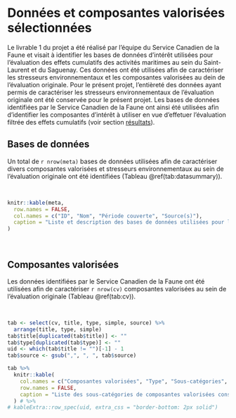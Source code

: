 # Données et composantes valorisées sélectionnées 

Le livrable 1 du projet a été réalisé par l'équipe du Service Canadien de la Faune et visait à identifier les bases de données d'intérêt utilisées pour l'évaluation des effets cumulatifs des activités maritimes au sein du Saint-Laurent et du Saguenay. Ces données ont été utilisées afin de caractériser les stresseurs environnementaux et les composantes valorisées au dein de l'évaluation originale. Pour le présent projet, l'entièreté des données ayant permis de caractériser les stresseurs environnementaux de l'évaluation originale ont été conservée pour le présent projet. Les bases de données identifiées par le Service Canadien de la Faune ont ainsi été utilisées afin d'identifier les composantes d'intérêt à utiliser en vue d'effetuer l'évaluation filtrée des effets cumulatifs (voir section [résultats](#resultats)). 

## Bases de données

Un total de `r nrow(meta)` bases de données utilisées afin de caractériser divers composantes valorisées et stresseurs environnementaux au sein de l'évaluation originale ont été identifiées (Tableau \@ref(tab:datasummary)). 

<br>

```r
knitr::kable(meta,
  row.names = FALSE,
  col.names = c("ID", "Nom", "Période couverte", "Source(s)"),
  caption = "Liste et description des bases de données utilisées pour l'évaluation des effets cumulatifs des activités maritimes au sein du Saint-Laurent et du Saguenay et identifiées pertinentes pour le Service Canadien de la Faune. Les bases de données qui ont été considérées pour l'évaluation originale sont identifiées par un identifiant unique utilisé au sein du [rapport](https://effetscumulatifsnavigation.github.io/Rapport/) et du [compendium de recherche](https://github.com/EffetsCumulatifsNavigation/ceanav)."
)
```

<br>

## Composantes valorisées

Les données identifiées par le Service Canadien de la Faune ont été utilisées afin de caractériser `r nrow(cv)` composantes valorisées au sein de l'évaluation originale (Tableau \@ref(tab:cv)).

<br> 

```r
tab <- select(cv, title, type, simple, source) %>%
  arrange(title, type, simple)
tab$title[duplicated(tab$title)] <- ""
tab$type[duplicated(tab$type)] <- ""
uid <- which(tab$title != "")[-1] - 1
tab$source <- gsub(",", ", ", tab$source)

tab %>%
  knitr::kable(
    col.names = c("Composantes valorisées", "Type", "Sous-catégories", "Source"),
    row.names = FALSE,
    caption = "Liste des sous-catégories de composantes valorisées considérées pour l'évaluation des effets cumulatifs des activités maritimes dans le Saint-Laurent et le Saguenay et identifiées pertinentes pour le Service Canadien de la Faune. Consultez le tableau \\@ref(tab:datasummary) pour plus de détails sur les sources de données."
  ) # %>%
# kableExtra::row_spec(uid, extra_css = "border-bottom: 2px solid")
```

